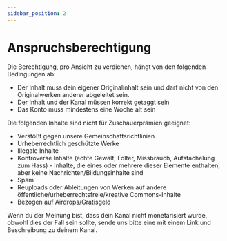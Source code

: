 ---
sidebar_position: 2
---

# Anspruchsberechtigung

Die Berechtigung, pro Ansicht zu verdienen, hängt von den folgenden Bedingungen ab:

- Der Inhalt muss dein eigener Originalinhalt sein und darf nicht von den Originalwerken anderer abgeleitet sein.
- Der Inhalt und der Kanal müssen korrekt getaggt sein
- Das Konto muss mindestens eine Woche alt sein

Die folgenden Inhalte sind nicht für Zuschauerprämien geeignet:

- Verstößt gegen unsere Gemeinschaftsrichtlinien
- Urheberrechtlich geschützte Werke
- Illegale Inhalte
- Kontroverse Inhalte (echte Gewalt, Folter, Missbrauch, Aufstachelung zum Hass) - Inhalte, die eines oder mehrere dieser Elemente enthalten, aber keine Nachrichten/Bildungsinhalte sind
- Spam
- Reuploads oder Ableitungen von Werken auf andere öffentliche/urheberrechtsfreie/kreative Commons-Inhalte
- Bezogen auf Airdrops/Gratisgeld

Wenn du der Meinung bist, dass dein Kanal nicht monetarisiert wurde, obwohl dies der Fall sein sollte, sende uns bitte eine <MailTemplate text="E-Mail" mail="hello@odysee.com" subject="Monetarisierung aktivieren" body="Hallo,\n\nich möchte gerne die Monetarisierung aktivieren.\n\nHier ist der Link zu meinem Odysee Kanal, der monetarisiert werden soll: \nAuf meinem Kanal geht es um "/> mit einem Link und Beschreibung zu deinem Kanal.